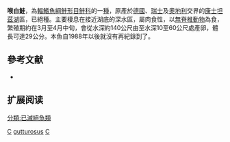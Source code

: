 {{Speciesbox 
| taxon = Coregonus gutturosus
| status = EX
| status_system = IUCN3.1
| image = Kilch.jpg
| authority = [[Gmelin|Gmelin]], 1818
| synonyms = *''Coregonus acronius''<br /><small>Rapp, 1854</small>
*''Salmo maraena media''<br /><small>Hartmann, 1827</small>
*''Salmo muraena gutturosa''<br /><small>Gmelin, 1818</small>
}}

'''喉白鮭'''，為[[輻鰭魚綱|輻鰭魚綱]][[鮭形目|鮭形目]][[鮭科|鮭科]]的一[[種|種]]，原產於[[德國|德國]]、[[瑞士|瑞士]]及[[奧地利|奧地利]]交界的[[康士坦茲湖|康士坦茲湖]]區，已絕種。主要棲息在接近湖底的深水區，屬肉食性，以[[無脊椎動物|無脊椎動物]]為食，繁殖期約在3月至4月中旬，會從水深約140公尺由至水深10至60公尺處產卵，體長可達29公分。本魚自1988年以後就沒有再紀錄到了。

== 參考文献 ==
*{{FishBase_species|genus=Coregonus|species=gutturosus|year=2011|month=12}}

== 扩展阅读 ==
{{refbegin}}
{{wikispecies-inline|Coregonus gutturosus|喉白鮭}}
{{refend}}
{{Taxonbar|from=Q889678}}

[[Category:IUCN紅色名錄絕滅物種|C]]
[[Category:白鮭屬|gutturosus]]
[[Category:1818年描述的鱼类|C]]
[[分類:已滅絕魚類|分類:已滅絕魚類]]